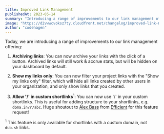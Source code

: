 ```yaml
---
title: Improved Link Management
publishedAt: 2023-05-14
summary: "Introducing a range of improvements to our link management offering: Archiving links, show my links only, allow '/' in custom shortlinks."
image: "https://d2vwwcvoksz7ty.cloudfront.net/changelog/improved-link-management.png"
author: "codehagen"
---
```


Today, we are introducing a range of improvements to our link management offering:

1. **Archiving links**: You can now archive your links with the click of a button. Archived links will still work & accrue stats, but will be hidden on your dashboard by default.

2. **Show my links only**: You can now filter your project links with the "Show my links only" filter, which will hide all links created by other users in your organization, and only show links that you created.

3. **Allow '/' in custom shortlinks**<sup>1</sup>: You can now use '/' in your custom shortlinks. This is useful for adding structure to your shortlinks, e.g. `doma.in/r/abc`. Huge shoutout to [Alex Bass](https://twitter.com/alexhbass) from [Efficient](https://efficient.app/) for this feature request!

<sup>1</sup> This feature is only available for shortlinks with a custom domain,
not `dub.sh` links.
